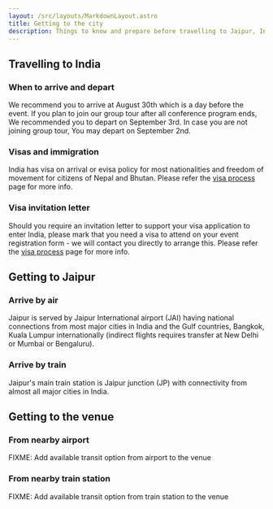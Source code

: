 ```yaml
---
layout: /src/layouts/MarkdownLayout.astro
title: Getting to the city
description: Things to know and prepare before travelling to Jaipur, India
---
```


## Travelling to India

### When to arrive and depart
We recommend you to arrive at August 30th which is a day before the event.
If you plan to join our group tour after all conference program ends, We recommended you to depart on September 3rd.
In case you are not joining group tour, You may depart on September 2nd. 

### Visas and immigration
India has visa on arrival or evisa policy for most nationalities and freedom of movement for citizens of Nepal and Bhutan. Please refer the [visa process](https://2024.ubucon.asia/venue-and-travel/visa-process) page for more info.

### Visa invitation letter
Should you require an invitation letter to support your visa application to enter India, please mark that you need a visa to attend on your event registration form - we will contact you directly to arrange this. Please refer the [visa process](https://2024.ubucon.asia/venue-and-travel/visa-process) page for more info.

## Getting to Jaipur

### Arrive by air
Jaipur is served by Jaipur International airport (JAI) having national connections from most major cities in India and the Gulf countries, Bangkok, Kuala Lumpur internationally (indirect flights requires transfer at New Delhi or Mumbai or Bengaluru). 

### Arrive by train
Jaipur's main train station is Jaipur junction (JP) with connectivity from almost all major cities in India.

## Getting to the venue

### From nearby airport
FIXME: Add available transit option from airport to the venue

### From nearby train station
FIXME: Add available transit option from train station to the venue
